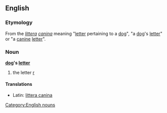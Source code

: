 ==English==
===Etymology===
From the {{L.}} ''[[littera]] [[caninus|canina]]'' meaning "[[letter]] pertaining to a [[dog]]", "a [[dog]]'s [[letter]]" or "a [[canine]] [[letter]]".
===Noun===
'''[[dog]]'s [[letter]]'''
# the letter [[r]]

====Translations====
*Latin: [[littera canina]] {{f}}

[[Category:English nouns]]